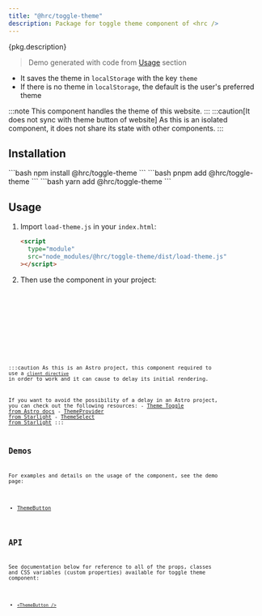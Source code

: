 ```yaml
---
title: "@hrc/toggle-theme"
description: Package for toggle theme component of <hrc />
---
```



<p>{pkg.description}</p>

<Demo>
  <ThemeButtonDemo client:only="react" />
</Demo>

> Demo generated with code from [Usage](#usage) section

- It saves the theme in `localStorage` with the key `theme`
- If there is no theme in `localStorage`, the default is the user's preferred
  theme

:::note
This component handles the theme of this website.
:::
:::caution[It does not sync with theme button of website]
As this is an isolated component, it does not share its state with other
components.
:::

## Installation

<Tabs>
  <TabItem label="npm">
    ```bash
    npm install @hrc/toggle-theme
    ```
  </TabItem>
  <TabItem label="pnpm">
    ```bash
    pnpm add @hrc/toggle-theme
    ```
  </TabItem>
  <TabItem label="yarn">
    ```bash
    yarn add @hrc/toggle-theme
    ```
  </TabItem>
</Tabs>

## Usage

<Steps>

1. Import `load-theme.js` in your `index.html`:

   ```html
   <script
     type="module"
     src="node_modules/@hrc/toggle-theme/dist/load-theme.js"
   ></script>
   ```
2. Then use the component in your project:

   <Tabs>
     <TabItem label="Demo.tsx">
       <Code code={demoCode} lang="jsx" />
     </TabItem>
     <TabItem label="styles.css">
       <Code code={stylesCode} lang="css" />
     </TabItem>
   </Tabs>

</Steps>

:::caution
  As this is an Astro project, this component required to use a
  [`client directive`](https://docs.astro.build/en/reference/directives-reference/)
  in order to work and it can cause to delay its initial rendering.

  If you want to avoid the possibility of a delay in an Astro project, you can
  check out the following resources:
    - [Theme Toggle from Astro docs](https://docs.astro.build/en/tutorial/6-islands/2/)
    - [ThemeProvider from Starlight](https://starlight.astro.build/reference/overrides/#themeprovider)
    - [ThemeSelect from Starlight](https://starlight.astro.build/reference/overrides/#themeselect)
:::

## Demos

For examples and details on the usage of the component, see the demo page:

- [ThemeButton](/hrc/components/theme-button)

## API

See documentation below for reference to all of the props, classes and CSS
variables (custom properties) available for toggle theme component:

- [`<ThemeButton />`](/hrc/api/theme-button)
